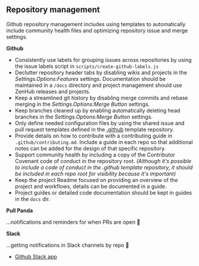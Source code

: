 ## Repository management

Github repository management includes using templates to automatically include community
health files and optimizing repository issue and merge settings.

**Github**

- Consistently use labels for grouping issues across repositories by using the issue
  labels script in `scripts/create-github-labels.js`
- Declutter repository header tabs by disabling wikis and projects in the
  _Settings.Options:Features_ settings. Documentation should be maintained in a `/docs`
  directory and project management should use ZenHub releases and projects.
- Keep a streamlined git history by disabling merge commits and rebase merging in the
  _Settings.Options:Merge Button_ settings.
- Keep branches cleaned up by enabling automatically deleting head branches in the
  _Settings.Options:Merge Button_ settings.
- Only define needed configuration files by using the shared issue and pull request
  templates defined in the [.github][] template repository.
- Provide details on how to contribute with a contributing guide in
  `.github/contributing.md`. Include a guide in each repo so that additional notes can be
  added for the design of that specific repository.
- Support community health by including a copy of the Contributor Covenant code of conduct
  in the repository root. _(Although it's possible to include a code of conduct in the
  .github template repository, it should be included in each repo root for visibility
  because it's important)_
- Keep the project Readme focused on providing an overview of the project and workflows,
  details can be documented in a guide.
- Project guides or detailed code documentation should be kept in guides in the `docs`
  dir.

**Pull Panda**

...notifications and reminders for when PRs are open 🚧

**Slack**

...getting notifications in Slack channels by repo 🚧

- [Github Slack app](https://slack.github.com/)

<!-- prettier-ignore-start -->
[.github]:https://github.com/crystal-ball/.github
<!-- prettier-ignore-end -->
